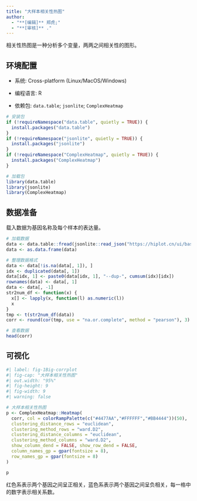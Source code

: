 ```yaml
---
title: "大样本相关性热图"
author:
  - "**[编辑]** 郑虎;"
  - "**[审核]** ."
---
```


相关性热图是一种分析多个变量，两两之间相关性的图形。

## 环境配置

-   系统: Cross-platform (Linux/MacOS/Windows)

-   编程语言: R

-   依赖包: `data.table`; `jsonlite`; `ComplexHeatmap`

```r
# 安装包
if (!requireNamespace("data.table", quietly = TRUE)) {
  install.packages("data.table")
}
if (!requireNamespace("jsonlite", quietly = TRUE)) {
  install.packages("jsonlite")
}
if (!requireNamespace("ComplexHeatmap", quietly = TRUE)) {
  install.packages("ComplexHeatmap")
}

# 加载包
library(data.table)
library(jsonlite)
library(ComplexHeatmap)
```

## 数据准备

载入数据为基因名称及每个样本的表达量。

```r
# 加载数据
data <- data.table::fread(jsonlite::read_json("https://hiplot.cn/ui/basic/big-corrplot/data.json")$exampleData$textarea[[1]])
data <- as.data.frame(data)

# 整理数据格式
data <- data[!is.na(data[, 1]), ]
idx <- duplicated(data[, 1])
data[idx, 1] <- paste0(data[idx, 1], "--dup-", cumsum(idx)[idx])
rownames(data) <- data[, 1]
data <- data[, -1]
str2num_df <- function(x) {
  x[] <- lapply(x, function(l) as.numeric(l))
  x
}
tmp <- t(str2num_df(data))
corr <- round(cor(tmp, use = "na.or.complete", method = "pearson"), 3)

# 查看数据
head(corr)
```

## 可视化

```r
#| label: fig-1Big-corrplot
#| fig-cap: "大样本相关性热图"
#| out.width: "95%"
#| fig-height: 9
#| fig-width: 9
#| warning: false

# 大样本相关性热图
p <- ComplexHeatmap::Heatmap(
  corr, col = colorRampPalette(c("#4477AA","#FFFFFF","#BB4444"))(50),
  clustering_distance_rows = "euclidean",
  clustering_method_rows = "ward.D2",
  clustering_distance_columns = "euclidean",
  clustering_method_columns = "ward.D2",
  show_column_dend = FALSE, show_row_dend = FALSE,
  column_names_gp = gpar(fontsize = 8),
  row_names_gp = gpar(fontsize = 8)
)

p
```

红色系表示两个基因之间呈正相关，蓝色系表示两个基因之间呈负相关，每一格中的数字表示相关系数。



